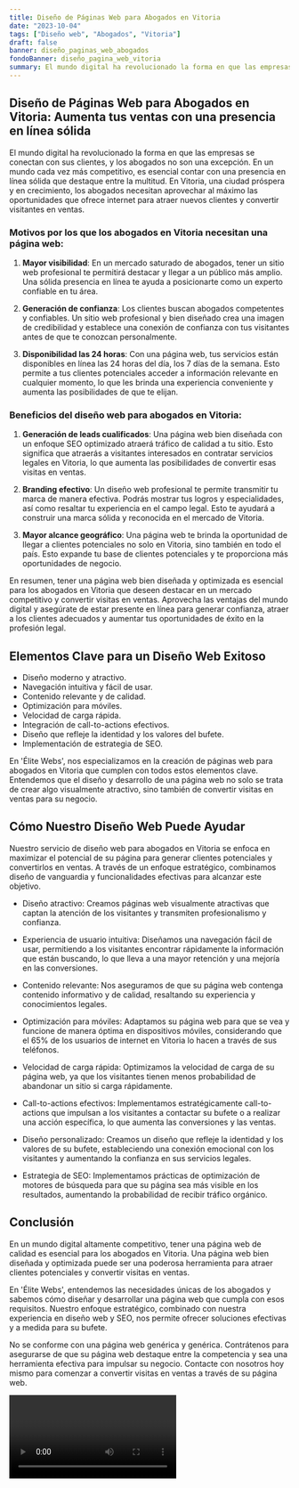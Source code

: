 ```yaml
---
title: Diseño de Páginas Web para Abogados en Vitoria
date: "2023-10-04"
tags: ["Diseño web", "Abogados", "Vitoria"]
draft: false
banner: diseño_paginas_web_abogados
fondoBanner: diseño_pagina_web_vitoria
summary: El mundo digital ha revolucionado la forma en que las empresas se conectan con sus clientes, y los abogados no son una excepción. En un mundo cada vez más competitivo, es esencial contar con una presencia en línea sólida que destaque entre la multitud. En Vitoria, una ciudad próspera y en crecimiento, los abogados necesitan aprovechar al máximo las oportunidades que ofrece internet para atraer nuevos clientes y convertir visitantes en ventas.
---
```



## Diseño de Páginas Web para Abogados en Vitoria: Aumenta tus ventas con una presencia en línea sólida

El mundo digital ha revolucionado la forma en que las empresas se conectan con sus clientes, y los abogados no son una excepción. En un mundo cada vez más competitivo, es esencial contar con una presencia en línea sólida que destaque entre la multitud. En Vitoria, una ciudad próspera y en crecimiento, los abogados necesitan aprovechar al máximo las oportunidades que ofrece internet para atraer nuevos clientes y convertir visitantes en ventas.

### Motivos por los que los abogados en Vitoria necesitan una página web:

1. **Mayor visibilidad**: En un mercado saturado de abogados, tener un sitio web profesional te permitirá destacar y llegar a un público más amplio. Una sólida presencia en línea te ayuda a posicionarte como un experto confiable en tu área.

2. **Generación de confianza**: Los clientes buscan abogados competentes y confiables. Un sitio web profesional y bien diseñado crea una imagen de credibilidad y establece una conexión de confianza con tus visitantes antes de que te conozcan personalmente.

3. **Disponibilidad las 24 horas**: Con una página web, tus servicios están disponibles en línea las 24 horas del día, los 7 días de la semana. Esto permite a tus clientes potenciales acceder a información relevante en cualquier momento, lo que les brinda una experiencia conveniente y aumenta las posibilidades de que te elijan.

### Beneficios del diseño web para abogados en Vitoria:

1. **Generación de leads cualificados**: Una página web bien diseñada con un enfoque SEO optimizado atraerá tráfico de calidad a tu sitio. Esto significa que atraerás a visitantes interesados en contratar servicios legales en Vitoria, lo que aumenta las posibilidades de convertir esas visitas en ventas.

2. **Branding efectivo**: Un diseño web profesional te permite transmitir tu marca de manera efectiva. Podrás mostrar tus logros y especialidades, así como resaltar tu experiencia en el campo legal. Esto te ayudará a construir una marca sólida y reconocida en el mercado de Vitoria.

3. **Mayor alcance geográfico**: Una página web te brinda la oportunidad de llegar a clientes potenciales no solo en Vitoria, sino también en todo el país. Esto expande tu base de clientes potenciales y te proporciona más oportunidades de negocio.

En resumen, tener una página web bien diseñada y optimizada es esencial para los abogados en Vitoria que deseen destacar en un mercado competitivo y convertir visitas en ventas. Aprovecha las ventajas del mundo digital y asegúrate de estar presente en línea para generar confianza, atraer a los clientes adecuados y aumentar tus oportunidades de éxito en la profesión legal.

<GifSeo />

<Cta />

## Elementos Clave para un Diseño Web Exitoso

- Diseño moderno y atractivo.
- Navegación intuitiva y fácil de usar.
- Contenido relevante y de calidad.
- Optimización para móviles.
- Velocidad de carga rápida.
- Integración de call-to-actions efectivos.
- Diseño que refleje la identidad y los valores del bufete.
- Implementación de estrategia de SEO.

En 'Élite Webs', nos especializamos en la creación de páginas web para abogados en Vitoria que cumplen con todos estos elementos clave. Entendemos que el diseño y desarrollo de una página web no solo se trata de crear algo visualmente atractivo, sino también de convertir visitas en ventas para su negocio.

## Cómo Nuestro Diseño Web Puede Ayudar

Nuestro servicio de diseño web para abogados en Vitoria se enfoca en maximizar el potencial de su página para generar clientes potenciales y convertirlos en ventas. A través de un enfoque estratégico, combinamos diseño de vanguardia y funcionalidades efectivas para alcanzar este objetivo.

- Diseño atractivo: Creamos páginas web visualmente atractivas que captan la atención de los visitantes y transmiten profesionalismo y confianza.

- Experiencia de usuario intuitiva: Diseñamos una navegación fácil de usar, permitiendo a los visitantes encontrar rápidamente la información que están buscando, lo que lleva a una mayor retención y una mejoría en las conversiones.

- Contenido relevante: Nos aseguramos de que su página web contenga contenido informativo y de calidad, resaltando su experiencia y conocimientos legales.

- Optimización para móviles: Adaptamos su página web para que se vea y funcione de manera óptima en dispositivos móviles, considerando que el 65% de los usuarios de internet en Vitoria lo hacen a través de sus teléfonos.

- Velocidad de carga rápida: Optimizamos la velocidad de carga de su página web, ya que los visitantes tienen menos probabilidad de abandonar un sitio si carga rápidamente.

- Call-to-actions efectivos: Implementamos estratégicamente call-to-actions que impulsan a los visitantes a contactar su bufete o a realizar una acción específica, lo que aumenta las conversiones y las ventas.

- Diseño personalizado: Creamos un diseño que refleje la identidad y los valores de su bufete, estableciendo una conexión emocional con los visitantes y aumentando la confianza en sus servicios legales.

- Estrategia de SEO: Implementamos prácticas de optimización de motores de búsqueda para que su página sea más visible en los resultados, aumentando la probabilidad de recibir tráfico orgánico.

## Conclusión

En un mundo digital altamente competitivo, tener una página web de calidad es esencial para los abogados en Vitoria. Una página web bien diseñada y optimizada puede ser una poderosa herramienta para atraer clientes potenciales y convertir visitas en ventas.

En 'Élite Webs', entendemos las necesidades únicas de los abogados y sabemos cómo diseñar y desarrollar una página web que cumpla con esos requisitos. Nuestro enfoque estratégico, combinado con nuestra experiencia en diseño web y SEO, nos permite ofrecer soluciones efectivas y a medida para su bufete.

No se conforme con una página web genérica y genérica. Contrátenos para asegurarse de que su página web destaque entre la competencia y sea una herramienta efectiva para impulsar su negocio. Contacte con nosotros hoy mismo para comenzar a convertir visitas en ventas a través de su página web.

<Video />

<CtaBot job="Abogados" city="Vitoria" />

<Gmaps query="Vitoria+españa+maps" />
